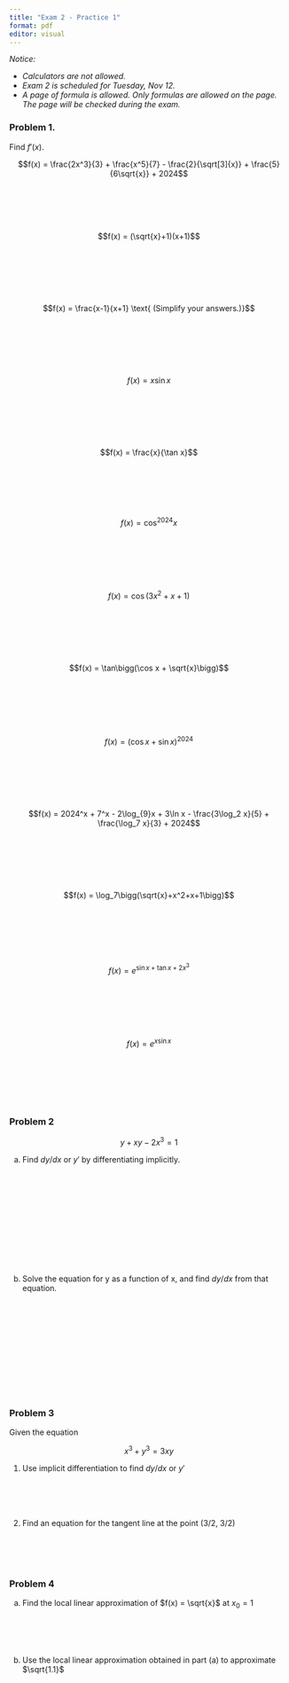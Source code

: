 ```yaml
---
title: "Exam 2 - Practice 1"
format: pdf
editor: visual
---
```


*Notice:*

-   *Calculators are not allowed.*
-   *Exam 2 is scheduled for Tuesday, Nov 12.*
-   *A page of formula is allowed. Only formulas are allowed on the page. The page will be checked during the exam.*

### Problem 1.

Find $f'(x)$.

$$f(x) =  \frac{2x^3}{3} + \frac{x^5}{7} - \frac{2}{\sqrt[3]{x}} + \frac{5}{6\sqrt{x}} + 2024$$

\
\
\
\

$$f(x) = (\sqrt{x}+1)(x+1)$$

\
\
\
\
\

$$f(x) = \frac{x-1}{x+1} \text{   (Simplify your answers.)}$$

\
\
\
\
\

$$f(x) = x\sin x$$

\
\
\
\
\

$$f(x) = \frac{x}{\tan x}$$\
\
\
\
\

$$f(x) = \cos^{2024} x$$

\
\
\
\
\

$$f(x) = \cos(3x^2+x+1)$$

\
\
\
\
\

$$f(x) = \tan\bigg(\cos x + \sqrt{x}\bigg)$$

\
\
\
\
\

$$f(x) = \bigg(\cos x+\sin x\bigg)^{2024}$$

\
\
\
\
\

$$f(x) = 2024^x + 7^x - 2\log_{9}x + 3\ln x - \frac{3\log_2 x}{5} + \frac{\log_7 x}{3} + 2024$$

\
\
\
\
\


$$f(x) = \log_7\bigg(\sqrt{x}+x^2+x+1\bigg)$$

\
\
\
\
\

$$f(x) = e^{\sin x + \tan x + 2x^3}$$

\
\
\
\
\

$$f(x) = e^{x\sin x}$$

\
\
\
\
\



### Problem 2

$$
y + xy - 2x^3 = 1
$$

(a) Find $dy/dx$ or $y'$ by differentiating implicitly.

\
\
\
\
\
\
\
\
\
\

(b) Solve the equation for y as a function of x, and find $dy/dx$ from that equation.

\
\
\
\
\
\
\
\
\
\

### Problem 3

Given the equation

$$
x^3 + y^3 = 3xy
$$

1.  Use implicit differentiation to find $dy/dx$ or $y'$\
    \
    \
    \
    \

2.  Find an equation for the tangent line at the point (3/2, 3/2)\
    \
    \
    \
    \

### Problem 4

(a) Find the local linear approximation of $f(x) = \sqrt{x}$ at $x_0 = 1$\
    \
    \
    \
    \

(b) Use the local linear approximation obtained in part (a) to approximate $\sqrt{1.1}$
